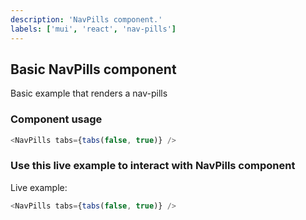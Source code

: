 ```yaml
---
description: 'NavPills component.'
labels: ['mui', 'react', 'nav-pills']
---
```



## Basic NavPills component

Basic example that renders a nav-pills

### Component usage

```js
<NavPills tabs={tabs(false, true)} />
```

### Use this live example to interact with NavPills component

Live example:

```js live
<NavPills tabs={tabs(false, true)} />
```
